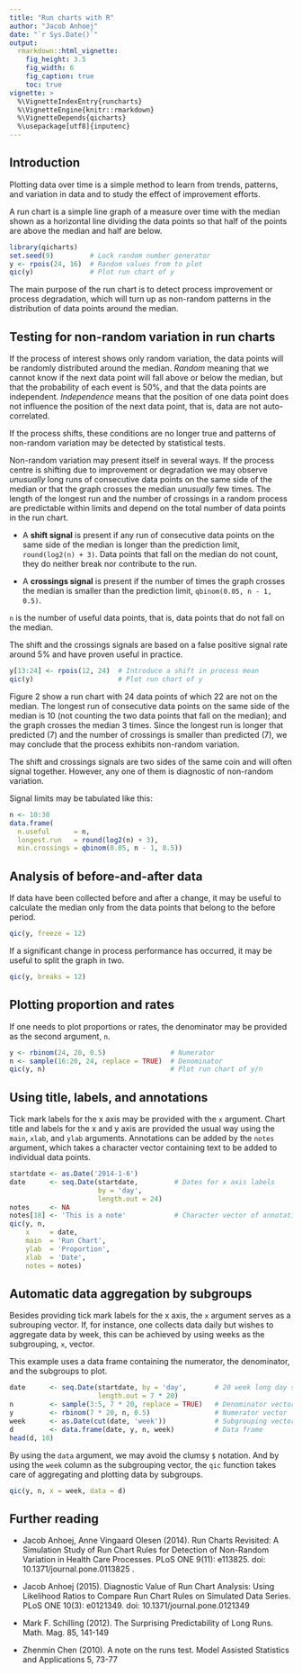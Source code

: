 ```yaml
---
title: "Run charts with R"
author: "Jacob Anhoej"
date: "`r Sys.Date()`"
output: 
  rmarkdown::html_vignette:
    fig_height: 3.5
    fig_width: 6
    fig_caption: true
    toc: true
vignette: >
  %\VignetteIndexEntry{runcharts}
  %\VignetteEngine{knitr::rmarkdown}
  %\VignetteDepends{qicharts}
  %\usepackage[utf8]{inputenc}
---
```


## Introduction
Plotting data over time is a simple method to learn from trends, patterns, and variation in data and to study the effect of improvement efforts.

A run chart is a simple line graph of a measure over time with the median shown as a horizontal line dividing the data points so that half of the points are above the median and half are below.

```r
library(qicharts)
set.seed(9)         # Lock random number generator
y <- rpois(24, 16)  # Random values from to plot
qic(y)              # Plot run chart of y
```

The main purpose of the run chart is to detect process improvement or process degradation, which will turn up as non-random patterns in the distribution of data points around the median.

## Testing for non-random variation in run charts

If the process of interest shows only random variation, the data points will be randomly distributed around the median. _Random_ meaning that we cannot know if the next data point will fall above or below the median, but that the probability of each event is 50%, and that the data points are independent. _Independence_ means that the position of one data point does not influence the position of the next data point, that is, data are not auto-correlated. 

If the process shifts, these conditions are no longer true and patterns of non-random variation may be detected by statistical tests.

Non-random variation may present itself in several ways. If the process centre is shifting due to improvement or degradation we may observe _unusually_ long runs of consecutive data points on the same side of the median or that the graph crosses the median _unusually_ few times. The length of the longest run and the number of crossings in a random process are predictable within limits and depend on the total number of data points in the run chart.

- A **shift signal** is present if any run of consecutive data points on the same side of the median is longer than the prediction limit, `round(log2(n) + 3)`. Data points that fall on the median do not count, they do neither break nor contribute to the run.

- A **crossings signal** is present if the number of times the graph crosses the median is smaller than the prediction limit, `qbinom(0.05, n - 1, 0.5)`.

`n` is the number of useful data points, that is, data points that do not fall on the median.

The shift and the crossings signals are based on a false positive signal rate around 5% and have proven useful in practice.

```r
y[13:24] <- rpois(12, 24)  # Introduce a shift in process mean
qic(y)                     # Plot run chart of y
```

Figure 2 show a run chart with 24 data points of which 22 are not on the median. The longest run of consecutive data points on the same side of the median is 10 (not counting the two data points that fall on the median); and the graph crosses the median 3 times. Since the longest run is longer that predicted (7) and the number of crossings is smaller than predicted (7), we may conclude that the process exhibits non-random variation.

The shift and crossings signals are two sides of the same coin and will often signal together. However, any one of them is diagnostic of non-random variation.

Signal limits may be tabulated like this:

```r
n <- 10:30
data.frame(
  n.useful      = n,
  longest.run   = round(log2(n) + 3),
  min.crossings = qbinom(0.05, n - 1, 0.5))
```

## Analysis of before-and-after data
If data have been collected before and after a change, it may be useful to calculate the median only from the data points that belong to the before period.

```r
qic(y, freeze = 12)
```

If a significant change in process performance has occurred, it may be useful to split the graph in two.

```r
qic(y, breaks = 12)
```

## Plotting proportion and rates

If one needs to plot proportions or rates, the denominator may be provided as the second argument, `n`.

```r
y <- rbinom(24, 20, 0.5)                # Numerator
n <- sample(16:20, 24, replace = TRUE)  # Denominator
qic(y, n)                               # Plot run chart of y/n
```

## Using title, labels, and annotations
Tick mark labels for the x axis may be provided with the `x` argument. Chart title and labels for the x and y axis are provided the usual way using the `main`, `xlab`, and `ylab` arguments. Annotations can be added by the `notes` argument, which takes a character vector containing text to be added to individual data points.

```r
startdate <- as.Date('2014-1-6')
date      <- seq.Date(startdate,         # Dates for x axis labels
                      by = 'day',
                      length.out = 24)
notes     <- NA
notes[18] <- 'This is a note'            # Character vector of annotations
qic(y, n,
    x     = date,
    main  = 'Run Chart', 
    ylab  = 'Proportion',
    xlab  = 'Date',
    notes = notes)
```

## Automatic data aggregation by subgroups

Besides providing tick mark labels for the x axis, the `x` argument serves as a subrouping vector. If, for instance, one collects data daily but wishes to aggregate data by week, this can be achieved by using weeks as the subgrouping, `x`, vector.

This example uses a data frame containing the numerator, the denominator, and the subgroups to plot.

```r
date      <- seq.Date(startdate, by = 'day',       # 20 week long day sequence
                      length.out = 7 * 20)
n         <- sample(3:5, 7 * 20, replace = TRUE)   # Denominator vector
y         <- rbinom(7 * 20, n, 0.5)                # Numerator vector
week      <- as.Date(cut(date, 'week'))            # Subgrouping vector
d         <- data.frame(date, y, n, week)          # Data frame
head(d, 10)
```

By using the `data` argument, we may avoid the clumsy `$` notation. And by using the `week` column as the subgrouping vector, the `qic` function takes care of aggregating and plotting data by subgroups.

```r
qic(y, n, x = week, data = d)
```

## Further reading

* Jacob Anhoej, Anne Vingaard Olesen (2014). Run Charts Revisited: A Simulation Study of Run Chart Rules for Detection of Non-Random Variation in Health Care Processes. PLoS ONE 9(11): e113825. doi: 10.1371/journal.pone.0113825 .

* Jacob Anhoej (2015). Diagnostic Value of Run Chart Analysis: Using Likelihood Ratios to Compare Run Chart Rules on Simulated Data Series. PLoS ONE 10(3): e0121349. doi: 10.1371/journal.pone.0121349

* Mark F. Schilling (2012). The Surprising Predictability of Long Runs. Math. Mag. 85, 141-149

* Zhenmin Chen (2010). A note on the runs test. Model Assisted Statistics and Applications 5, 73-77

